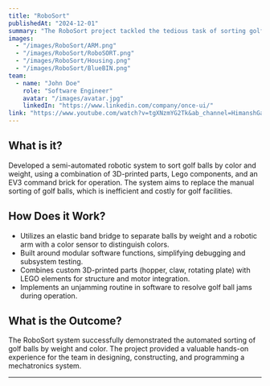 ```yaml
---
title: "RoboSort"
publishedAt: "2024-12-01"
summary: "The RoboSort project tackled the tedious task of sorting golf balls by color and weight through the design and implementation of an automated robotic system."
images:
  - "/images/RoboSort/ARM.png" 
  - "/images/RoboSort/RoboSORT.png"
  - "/images/RoboSort/Housing.png"
  - "/images/RoboSort/BlueBIN.png"
team:
  - name: "John Doe"
    role: "Software Engineer"
    avatar: "/images/avatar.jpg"
    linkedIn: "https://www.linkedin.com/company/once-ui/"
link: "https://www.youtube.com/watch?v=tgXNzmYG2Tk&ab_channel=HimanshGarg"
---
```


## What is it?

Developed a semi-automated robotic system to sort golf balls by color and weight, using a combination of 3D-printed parts, Lego components, and an EV3 command brick for operation. The system aims to replace the manual sorting of golf balls, which is inefficient and costly for golf facilities. 

## How Does it Work?

- Utilizes an elastic band bridge to separate balls by weight and a robotic arm with a color sensor to distinguish colors.
- Built around modular software functions, simplifying debugging and subsystem testing.
- Combines custom 3D-printed parts (hopper, claw, rotating plate) with LEGO elements for structure and motor integration.
- Implements an unjamming routine in software to resolve golf ball jams during operation.

## What is the Outcome?

The RoboSort system successfully demonstrated the automated sorting of golf balls by weight and color.  The project provided a valuable hands-on experience for the team in designing, constructing, and programming a mechatronics system.

---